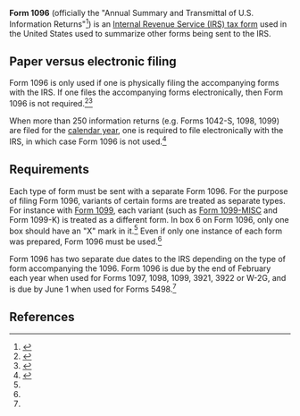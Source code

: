 '''Form 1096''' (officially the "Annual Summary and Transmittal of U.S. Information Returns"<ref name="actual_form">{{cite web |url=https://www.irs.gov/pub/irs-pdf/f1096.pdf |title=Annual Summary and Transmittal of U.S. Information Returns |accessdate=January 24, 2016 |date=2016}}</ref>) is an [[IRS tax forms|Internal Revenue Service (IRS) tax form]] used in the United States used to summarize other forms being sent to the IRS.

==Paper versus electronic filing==

Form 1096 is only used if one is physically filing the accompanying forms with the IRS. If one files the accompanying forms electronically, then Form 1096 is not required.<ref name="1099fire">{{cite web |url=https://www.1099fire.com/learning_center/general_instructions/whatis/1096.htm |title= What is IRS Form 1096? |accessdate=January 24, 2016 |publisher=1099FIRE}}</ref><ref>{{cite web |url=http://accounting.pettir.com/resources/tax-guide/how-to-prepare-file-form-1096-to-the-irs |title=How to Prepare &amp; File Form 1096 to the IRS |accessdate=January 24, 2016}}</ref>

When more than 250 information returns (e.g. Forms 1042-S, 1098, 1099) are filed for the [[calendar year]], one is required to file electronically with the IRS, in which case Form 1096 is not used.<ref name="tc801">{{cite web |url=https://www.irs.gov/taxtopics/tc801.html |title=Topic 801 - Who Must File Information Returns Electronically |accessdate=January 24, 2016 |publisher=Internal Revenue Service}}</ref>

==Requirements==

Each type of form must be sent with a separate Form 1096. For the purpose of filing Form 1096, variants of certain forms are treated as separate types. For instance with [[Form 1099]], each variant (such as [[Form 1099-MISC]] and Form 1099-K) is treated as a different form. In box 6 on Form 1096, only one box should have an "X" mark in it.<ref name="actual_form" /> Even if only one instance of each form was prepared, Form 1096 must be used.<ref name="1099fire" />

Form 1096 has two separate due dates to the IRS depending on the type of form accompanying the 1096. Form 1096 is due by the end of February each year when used for Forms 1097, 1098, 1099, 3921, 3922 or W-2G, and is due by June 1 when used for Forms 5498.<ref name="actual_form" />

==References==

{{reflist|30em}}
